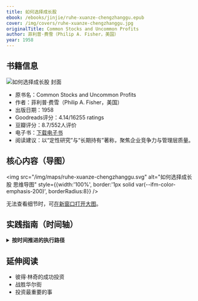 ```yaml
---
title: 如何选择成长股
ebook: /ebooks/jinjie/ruhe-xuanze-chengzhanggu.epub
cover: /img/covers/ruhe-xuanze-chengzhanggu.jpg
originalTitle: Common Stocks and Uncommon Profits
author: 菲利普·费雪（Philip A. Fisher，美国）
year: 1958
---
```


## 书籍信息

<div style={{ display: 'flex', gap: '16px', alignItems: 'stretch', flexWrap: 'wrap', border: '1px solid var(--ifm-color-emphasis-200)', borderRadius: 8, padding: '12px' }}>
  <div style={{ flex: '0 0 160px' }}>
    <img src="/img/covers/ruhe-xuanze-chengzhanggu.jpg" alt="如何选择成长股 封面" style={{ width: 160, height: 220, objectFit: 'cover', borderRadius: 4 }} />
  </div>
  <div style={{ flex: 1, display: 'flex', flexDirection: 'column', justifyContent: 'center' }}>
    <ul>
      <li>原书名：Common Stocks and Uncommon Profits</li>
      <li>作者：菲利普·费雪（Philip A. Fisher，美国）</li>
      <li>出版日期：1958</li>
      <li>Goodreads评分：4.14/16255 ratings</li>
      <li>豆瓣评分：8.7/552人评价</li>
      <li>电子书：<a href="/ebooks/jinjie/ruhe-xuanze-chengzhanggu.epub">下载电子书</a></li>
      <li>阅读建议：以“定性研究”与“长期持有”著称，聚焦企业竞争力与管理层质量。</li>
    </ul>
  </div>
</div>

## 核心内容（导图）

<img src="/img/maps/ruhe-xuanze-chengzhanggu.svg" alt="如何选择成长股 思维导图" style={{width:'100%', border:'1px solid var(--ifm-color-emphasis-200)', borderRadius:8}} />
<div style={{marginTop:8}}>
  无法查看细节时，可<a href="/img/maps/ruhe-xuanze-chengzhanggu.svg" target="_blank" rel="noreferrer">在新窗口打开大图</a>。
</div>

## 实践指南（时间轴）

<div className="practice-timeline">
<details>
  <summary><b>按时间推进的执行路径</b></summary>

  ### 今天（第1天）：成长股投资觉醒

  1. 完成投资理念自我诊断
  - 诚实评估你当前的投资方式：是否过度关注短期价格波动？
  - 回顾你的投资决策过程：主要基于技术分析还是基本面分析？
  - 检视你的持股时间：平均持有期是多长？是否频繁交易？
  - 成功标准：完成一份诚实的投资现状分析，识别出当前投资方式的问题和改进空间。

  2. 建立“企业家思维”
  - 将 Fisher 的核心原则写在显眼位置：“买股票就是买企业”
  - 制定企业分析检查清单：
  - 这家企业的商业模式是什么？
  - 它的竞争优势在哪里？
  - 管理层是否值得信赖？
  - 它有多大的成长空间？
  - 成功标准：开始用企业家的眼光看待股票投资，关注企业的长期价值而非短期价格。

  3. 学习 Fisher 十五要点框架
  - 研读十五要点评估体系
  - 选择一家熟悉公司，尝试用十五要点进行初评
  - 识别评估过程中的困难与知识盲区
  - 成功标准：熟悉十五要点并能初步应用。

  ### 7天内：建立成长股投资基础框架

  1. 深入学习企业分析方法（第2–3天）
  - 阅读并分析企业年报：
  - 业务描述与发展战略
  - 管理层致股东信
  - 财务数据趋势分析
  - 风险因素披露
  - 学习行业分析方法，梳理行业趋势与竞争格局
  - 建立企业分析模板，嵌入十五要点具体评估标准
  - 成功标准：能系统化分析企业基本面并形成流程。

  2. 掌握“闲聊调研法”（第4–5天）
  - 多渠道收集信息：
  - 客户口碑与产品评价
  - 供应商/合作伙伴反馈
  - 行业专家与分析师观点
  - 员工与前员工评价
  - 练习信息交叉验证，建立信息收集与整理系统
  - 成功标准：掌握一手信息的获取与验证。

  3. 建立投资研究系统（第6–7天）
  - 设立研究文件夹，分类整理资料
  - 建立企业跟踪清单：
  - 重点企业列表与基本面评分
  - 关键财务与业务指标
  - 重要事件与新闻跟踪
  - 制定定期复盘与更新计划
  - 成功标准：形成系统化的研究与跟踪体系。

  4. 开始实践企业分析（第7天）
  - 选择 2–3 家不同行业优质企业做深度分析
  - 应用十五要点进行全面评估
  - 产出报告：商业模式/竞争优势/管理层/成长前景
  - 成功标准：完成至少 2 家企业的深度分析报告。

  ### 30天内：启动成长股投资实践

  1. 构建投资候选池（第8–15天）
  - 筛选符合 Fisher 标准的成长股：行业长期增长、可持续护城河、管理层诚信能干、财务健康
  - 对候选企业做十五要点评估，建立评分与优先级
  - 成功标准：形成 10–15 家优质企业候选池。

  2. 深化调研能力（第16–20天）
  - 对重点企业开展深调：
  - 参加业绩会/电话会
  - 阅读卖方报告与专家分析
  - 关注企业官微/IR 发布
  - 客户与合作伙伴回访
  - 建立调研数据库并多角度验证
  - 成功标准：对重点企业形成一手、可信的认知。

  3. 制定投资策略（第21–25天）
  - 设定集中度（建议 5–10 只）与买卖标准
  - 风控：预案、仓位与再平衡规则
  - 时间框架：建议 3–5 年以上
  - 资金分配与决策流程固化
  - 成功标准：形成可执行的成长股投资策略。

  4. 小额实践（第26–30天）
  - 选择 1–2 只最符合标准的公司小额建仓
  - 记录：买入理由与预期、买入时企业基本面、后续跟踪与调整
  - 定期监控组合
  - 成功标准：完成首次实践并建立跟踪系统。

  ### 60–90天：完善成长股投资体系

  1. 优化投资组合（第31–45天）
  - 增加符合标准的优质企业，剔除不达标标的
  - 分散于不同子行业，避免单一风险
  - 建立组合评估与再平衡机制
  - 成功标准：形成 5–8 只优质成长股的集中组合。

  2. 深化企业跟踪（第46–60天）
  - 定期复盘财报与经营数据
  - 跟踪行业格局与管理层变动
  - 评估是否持续满足十五要点；建立预警机制
  - 成功标准：完善的跟踪与风险预警体系。

  3. 培养长期心态（第61–75天）
  - 关注企业长期价值，不被短期波动干扰
  - 恐慌期做增配预案，做好资金管理
  - 建立投资日记，记录认知与决策
  - 成功标准：具备长期主义与逆向思维的执行力。

  4. 建立个人投资哲学（第76–90天）
  - 总结 90 天学习与实操
  - 形成成长股投资原则与方法论
  - 制定 3–5 年目标与持续学习计划
  - 成功标准：沉淀可复用的投资哲学体系。

</details>
</div>

## 延伸阅读

- 彼得·林奇的成功投资
- 战胜华尔街
- 投资最重要的事


